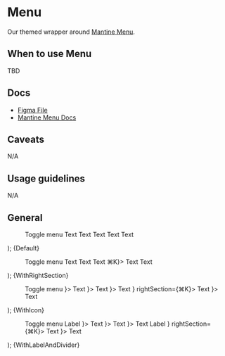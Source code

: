 
<Meta title="Layovers/Menu" component={Menu} />

# Menu

Our themed wrapper around [Mantine Menu](https://mantine.dev/core/menu/).

## When to use Menu

TBD

## Docs

- [Figma File](https://www.figma.com/file/MZhwfwmOaa8HeCBBUCeq7R/Menu?type=design&node-id=1-96&mode=design&t=Q0nq1hUkXN7VFjRt-0)
- [Mantine Menu Docs](https://mantine.dev/core/menu/)

## Caveats

N/A

## Usage guidelines

N/A

## General

  <Menu {...args}>
    <Menu.Target>
      <Text span>Toggle menu</Text>
    </Menu.Target>
    <Menu.Dropdown>
      <Menu.Item>Text</Menu.Item>
      <Menu.Item>Text</Menu.Item>
      <Menu.Item>Text</Menu.Item>
      <Menu.Item>Text</Menu.Item>
      <Menu.Item>Text</Menu.Item>
    </Menu.Dropdown>
  </Menu>
);

<Canvas>
  <Story name="Default">
    {Default}
  </Story>
</Canvas>

  <Menu {...args}>
    <Menu.Target>
      <Text span>Toggle menu</Text>
    </Menu.Target>
    <Menu.Dropdown>
      <Menu.Item>Text</Menu.Item>
      <Menu.Item>Text</Menu.Item>
      <Menu.Item>Text</Menu.Item>
      <Menu.Item
        rightSection={<Text size="xs">⌘K</Text>}>
        Text
      </Menu.Item>
      <Menu.Item>Text</Menu.Item>
    </Menu.Dropdown>
  </Menu>
);

<Canvas>
  <Story name="WithRightSection">
    {WithRightSection}
  </Story>
</Canvas>

  <Menu {...args}>
    <Menu.Target>
      <Text span>Toggle menu</Text>
    </Menu.Target>
    <Menu.Dropdown>
      <Menu.Item
        icon={<Icon name="dashboard" />}>
        Text
      </Menu.Item>
      <Menu.Item
        icon={<Icon name="dashboard" />}>
        Text
      </Menu.Item>
      <Menu.Item
        icon={<Icon name="dashboard" />}>
        Text
      </Menu.Item>
      <Menu.Item
        icon={<Icon name="dashboard" />}
        rightSection={<Text size="xs">⌘K</Text>}>
        Text
      </Menu.Item>
      <Menu.Item
        icon={<Icon name="dashboard" />}>
        Text
      </Menu.Item>
    </Menu.Dropdown>
  </Menu>
);

<Canvas>
  <Story name="WithIcon">
    {WithIcon}
  </Story>
</Canvas>

  <Menu {...args}>
    <Menu.Target>
      <Text span>Toggle menu</Text>
    </Menu.Target>
    <Menu.Dropdown>
      <Menu.Label>Label</Menu.Label>
      <Menu.Item
        icon={<Icon name="dashboard" />}>
        Text
      </Menu.Item>
      <Menu.Item
        icon={<Icon name="dashboard" />}>
        Text
      </Menu.Item>
      <Menu.Item
        icon={<Icon name="dashboard" />}>
        Text
      </Menu.Item>
      <Menu.Divider />
      <Menu.Label>Label</Menu.Label>
      <Menu.Item
        icon={<Icon name="dashboard" />}
        rightSection={<Text size="xs">⌘K</Text>}>
        Text
      </Menu.Item>
      <Menu.Item
        icon={<Icon name="dashboard" />}>
        Text
      </Menu.Item>
    </Menu.Dropdown>
  </Menu>
);

<Canvas>
  <Story name="WithLabelAndDivider">
    {WithLabelAndDivider}
  </Story>
</Canvas>

